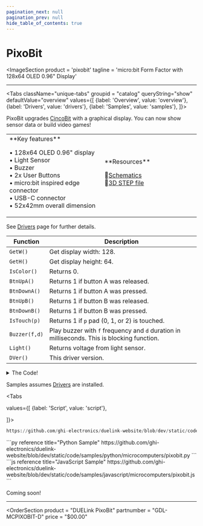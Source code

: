 ```yaml
---
pagination_next: null
pagination_prev: null
hide_table_of_contents: true
---
```



# PixoBit

<ImageSection
    product = 'pixobit'
    tagline = 'micro:bit Form Factor with 128x64 OLED 0.96" Display'
></ImageSection>

---

<Tabs className="unique-tabs" groupid = "catalog" queryString="show" defaultValue="overview"
  values={[
    {label: 'Overview', value: 'overview'},
    {label: 'Drivers', value: 'drivers'},
    {label: 'Samples', value: 'samples'},
  ]}>

<TabItem value="overview">

PixoBit upgrades [CincoBit](./cincobit) with a graphical display. You can now show sensor data or build video games!

<table><td width='50%'>
**Key features**

• 128x64 OLED 0.96" display<br/>
• Light Sensor<br/>
• Buzzer<br/>
• 2x User Buttons<br/>
• micro:bit inspired edge connector<br/>
• USB-C connector<br/>
• 52x42mm overall dimension<br/>

</td><td width='50%'>
**Resources**

📄[Schematics](pathname:///sch/gdl-mcpixobit-d.pdf)<br/>
🔩[3D STEP file](pathname:///3d/gdl-mcpixobit-d.step)<br/>

</td></table>

</TabItem>

<TabItem value="drivers">

See [Drivers](../../engine/drivers) page for further details.

Function | Description
--- | ---
`GetW()` | Get display width: 128.
`GetH()` | Get display height: 64.
`IsColor()` | Returns 0.
`BtnUpA()` | Returns 1 if button A was released.
`BtnDownA()` | Returns 1 if button A was pressed.
`BtnUpB()` | Returns 1 if button B was released.
`BtnDownB()` | Returns 1 if button B was pressed.
`IsTouch(p)` | Returns 1 if `p` pad (0, 1, or 2) is touched.
`Buzzer(f,d)` | Play buzzer with `f` frequency and `d` duration in milliseconds. This is blocking function.
`Light()` | Returns voltage from light sensor.  
`DVer()` | This driver version. 

<details>
  <summary>The Code!</summary>

```py reference title="PixoBit Driver"
https://github.com/ghi-electronics/duelink-website/blob/dev/static/code/drivers/microcomputers/pixobit.txt
```

</details>
</TabItem>

<TabItem value="samples">

Samples assumes [Drivers](../../engine/drivers) are installed.

<Tabs

  values={[
    {label: 'Script', value: 'script'},

]}>

<TabItem value="script">

```py reference title="Script Sample"
https://github.com/ghi-electronics/duelink-website/blob/dev/static/code/samples/script/microcomputers/pixobit.txt
```
</TabItem>

<TabItem value="py">
```py reference title="Python Sample"
https://github.com/ghi-electronics/duelink-website/blob/dev/static/code/samples/python/microcomputers/pixobit.py
```
</TabItem>

<TabItem value="js">
```js reference title="JavaScript Sample"
https://github.com/ghi-electronics/duelink-website/blob/dev/static/code/samples/javascript/microcomputers/pixobit.js
```

</TabItem>
</Tabs>
</TabItem>

<TabItem value="projects">Coming soon!</TabItem>
</Tabs>

---
<OrderSection
    product = "DUELink PixoBit"
    partnumber = "GDL-MCPIXOBIT-D"
    price = "$00.00"
></OrderSection>